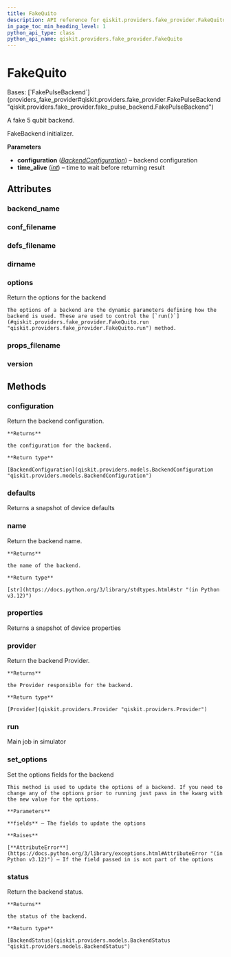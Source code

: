 ```yaml
---
title: FakeQuito
description: API reference for qiskit.providers.fake_provider.FakeQuito
in_page_toc_min_heading_level: 1
python_api_type: class
python_api_name: qiskit.providers.fake_provider.FakeQuito
---
```


# FakeQuito

<Class id="qiskit.providers.fake_provider.FakeQuito" isDedicatedPage={true} github="https://github.com/qiskit/qiskit/tree/stable/0.46/qiskit/providers/fake_provider/backends/quito/fake_quito.py" signature="qiskit.providers.fake_provider.FakeQuito">
  Bases: [`FakePulseBackend`](providers_fake_provider#qiskit.providers.fake_provider.FakePulseBackend "qiskit.providers.fake_provider.fake_pulse_backend.FakePulseBackend")

  A fake 5 qubit backend.

  FakeBackend initializer.

  **Parameters**

  *   **configuration** ([*BackendConfiguration*](qiskit.providers.models.BackendConfiguration "qiskit.providers.models.BackendConfiguration")) – backend configuration
  *   **time\_alive** ([*int*](https://docs.python.org/3/library/functions.html#int "(in Python v3.12)")) – time to wait before returning result

  ## Attributes

  ### backend\_name

  <Attribute id="qiskit.providers.fake_provider.FakeQuito.backend_name" name="backend_name" attributeValue="'fake_quito'" />

  ### conf\_filename

  <Attribute id="qiskit.providers.fake_provider.FakeQuito.conf_filename" name="conf_filename" attributeValue="'conf_quito.json'" />

  ### defs\_filename

  <Attribute id="qiskit.providers.fake_provider.FakeQuito.defs_filename" name="defs_filename" attributeValue="'defs_quito.json'" />

  ### dirname

  <Attribute id="qiskit.providers.fake_provider.FakeQuito.dirname" name="dirname" attributeValue="'/home/runner/work/qiskit/qiskit/qiskit/providers/fake_provider/backends/quito'" />

  ### options

  <Attribute id="qiskit.providers.fake_provider.FakeQuito.options" name="options">
    Return the options for the backend

    The options of a backend are the dynamic parameters defining how the backend is used. These are used to control the [`run()`](#qiskit.providers.fake_provider.FakeQuito.run "qiskit.providers.fake_provider.FakeQuito.run") method.
  </Attribute>

  ### props\_filename

  <Attribute id="qiskit.providers.fake_provider.FakeQuito.props_filename" name="props_filename" attributeValue="'props_quito.json'" />

  ### version

  <Attribute id="qiskit.providers.fake_provider.FakeQuito.version" name="version" attributeValue="1" />

  ## Methods

  ### configuration

  <Function id="qiskit.providers.fake_provider.FakeQuito.configuration" name="configuration" signature="configuration()">
    Return the backend configuration.

    **Returns**

    the configuration for the backend.

    **Return type**

    [BackendConfiguration](qiskit.providers.models.BackendConfiguration "qiskit.providers.models.BackendConfiguration")
  </Function>

  ### defaults

  <Function id="qiskit.providers.fake_provider.FakeQuito.defaults" name="defaults" signature="defaults()">
    Returns a snapshot of device defaults
  </Function>

  ### name

  <Function id="qiskit.providers.fake_provider.FakeQuito.name" name="name" signature="name()">
    Return the backend name.

    **Returns**

    the name of the backend.

    **Return type**

    [str](https://docs.python.org/3/library/stdtypes.html#str "(in Python v3.12)")
  </Function>

  ### properties

  <Function id="qiskit.providers.fake_provider.FakeQuito.properties" name="properties" signature="properties()">
    Returns a snapshot of device properties
  </Function>

  ### provider

  <Function id="qiskit.providers.fake_provider.FakeQuito.provider" name="provider" signature="provider()">
    Return the backend Provider.

    **Returns**

    the Provider responsible for the backend.

    **Return type**

    [Provider](qiskit.providers.Provider "qiskit.providers.Provider")
  </Function>

  ### run

  <Function id="qiskit.providers.fake_provider.FakeQuito.run" name="run" signature="run(run_input, **kwargs)">
    Main job in simulator
  </Function>

  ### set\_options

  <Function id="qiskit.providers.fake_provider.FakeQuito.set_options" name="set_options" signature="set_options(**fields)">
    Set the options fields for the backend

    This method is used to update the options of a backend. If you need to change any of the options prior to running just pass in the kwarg with the new value for the options.

    **Parameters**

    **fields** – The fields to update the options

    **Raises**

    [**AttributeError**](https://docs.python.org/3/library/exceptions.html#AttributeError "(in Python v3.12)") – If the field passed in is not part of the options
  </Function>

  ### status

  <Function id="qiskit.providers.fake_provider.FakeQuito.status" name="status" signature="status()">
    Return the backend status.

    **Returns**

    the status of the backend.

    **Return type**

    [BackendStatus](qiskit.providers.models.BackendStatus "qiskit.providers.models.BackendStatus")
  </Function>
</Class>

